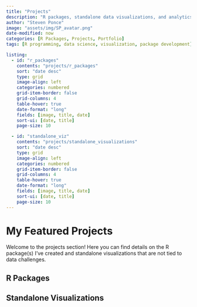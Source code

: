 ```yaml
---
title: "Projects"
description: "R packages, standalone data visualizations, and analytics projects showcasing data science and programming skills"
author: "Steven Ponce"
image: "assets/img/SP_avatar.png"
date-modified: now
categories: [R Packages, Projects, Portfolio]
tags: [R programming, data science, visualization, package development]

listing:
  - id: "r_packages"
    contents: "projects/r_packages"
    sort: "date desc"
    type: grid
    image-align: left
    categories: numbered
    grid-item-border: false
    grid-columns: 4
    table-hover: true
    date-format: "long"
    fields: [image, title, date]
    sort-ui: [date, title]
    page-size: 10

  - id: "standalone_viz"
    contents: "projects/standalone_visualizations"
    sort: "date desc"
    type: grid
    image-align: left
    categories: numbered
    grid-item-border: false
    grid-columns: 4
    table-hover: true
    date-format: "long"
    fields: [image, title, date]
    sort-ui: [date, title]
    page-size: 10
---
```


# My Featured Projects
Welcome to the projects section! Here you can find details on the R package(s) I've created and standalone visualizations that are not tied to data challenges.

## R Packages
::: {#r_packages}
:::

## Standalone Visualizations
::: {#standalone_viz}
:::